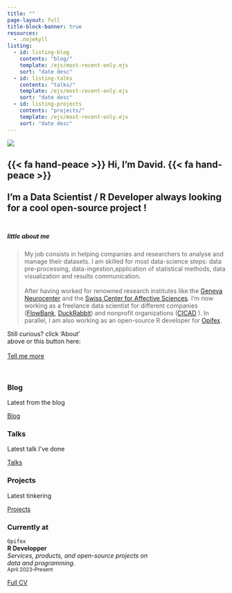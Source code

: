 ```yaml
---
title: ""
page-layout: full
title-block-banner: true
resources:
  - .nojekyll
listing: 
  - id: listing-blog
    contents: "blog/"
    template: /ejs/most-recent-only.ejs
    sort: "date desc"
  - id: listing-talks
    contents: "talks/"
    template: /ejs/most-recent-only.ejs
    sort: "date desc"
  - id: listing-projects
    contents: "projects/"
    template: /ejs/most-recent-only.ejs
    sort: "date desc"
---
```


::: {#img-me .center}
![](images/me.png)
:::


::: {.center-text}
## {{< fa hand-peace >}} Hi, I'm David. {{< fa hand-peace >}} <br><br> I'm a Data Scientist / R Developer always looking for a cool open-source project ! <br><br>
:::

::: {.grid}

::: {.g-col-8}
##### little about me

> My job consists in helping companies and researchers to analyse and manage their datasets. 
I am skilled for most data-science steps: data pre-processing, data-ingestion,application of statistical methods, data visualization and results communication.
<br><br>
After having worked for renowned research institutes like the <a href="https://neurocenter-unige.ch/">Geneva Neurocenter</a> and the <a href="https://www.unige.ch/cisa/">Swiss Center 
for Affective Sciences</a>. I'm now working as a freelance data scientist for different companies (<a href="https://www.flowbank.com/en/about-us">FlowBank</a>, <a href="https://duckrabbit.ch/">DuckRabbit</a>) and 
nonprofit organizations (<a href="http://cicad.ch/">CICAD</a> ). In parallel, I am also working as an open-source R developer for <a href="https://opifex.org/">Opifex</a>. 
<br>
:::

::: {.g-col-4 .vh-center .center-text}
Still curious? click 'About'<br> above or this button here:<br><br>
[Tell me more](about.qmd){.btn .btn-secondary role="button"}
:::

:::

<br>

::: {.content-block}
::: {.features}

::: {.feature}
::: {.feature-top}
### Blog

Latest from the blog

::: {#listing-blog}
:::
:::

::: {.feature-bottom}
[Blog](blog.qmd){.btn .btn-secondary role="button"}
:::
:::

::: {.feature}
::: {.feature-top}
### Talks

Latest talk I've done

::: {#listing-talks}
:::
:::

::: {.feature-bottom}
[Talks](talks.qmd){.btn .btn-secondary role="button"}
:::
:::

::: {.feature}
::: {.feature-top}
### Projects

Latest tinkering

::: {#listing-projects}
:::
:::

::: {.feature-bottom}
[Projects](projects.qmd){.btn .btn-secondary role="button"}
:::
:::

:::
:::

### Currently at

`Opifex`<br>
__R Developper__<br>
_Services, products, and open-source projects on <br>
data and programming._ <br>
<small>April 2023--Present</small> 

[Full CV](https://github.com/munoztd0/CV_DMT/raw/main/CV_DMT.pdf){.btn .btn-secondary role="button"}

<link rel="me" href="https://github/com/munoztd0">
